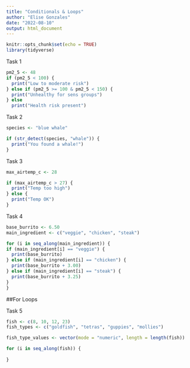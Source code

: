 ```yaml
---
title: "Conditionals & Loops"
author: "Elise Gonzales"
date: "2022-08-10"
output: html_document
---
```


```r
knitr::opts_chunk$set(echo = TRUE)
library(tidyverse)
```

Task 1
```r
pm2_5 <- 48 
if (pm2_5 < 100) {
  print("Low to moderate risk")
} else if (pm2_5 >= 100 & pm2_5 < 150) {
  print("Unhealthy for sens groups")
} else 
  print("Health risk present")

```

Task 2
```r
species <- "blue whale"

if (str_detect(species, "whale")) {
  print("You found a whale!")
}
```

Task 3
```r
max_airtemp_c <- 28

if (max_airtemp_c > 27) {
  print("Temp too high")
} else {
  print("Temp OK")
}
```

Task 4
```r
base_burrito <- 6.50
main_ingredient <- c("veggie", "chicken", "steak")

for (i in seq_along(main_ingredient)) {
if (main_ingredient[i] == "veggie") {
  print(base_burrito)
} else if (main_ingredient[i] == "chicken") {
  print(base_burrito + 3.00)
} else if (main_ingredient[i] == "steak") {
  print(base_burrito + 3.25)
}
}
```

##For Loops

Task 5
```r
fish <- c(8, 10, 12, 23)
fish_types <- c("goldfish", "tetras", "guppies", "mollies")

fish_type_values <- vector(mode = "numeric", length = length(fish))

for (i in seq_along(fish)) {
  
}
```

